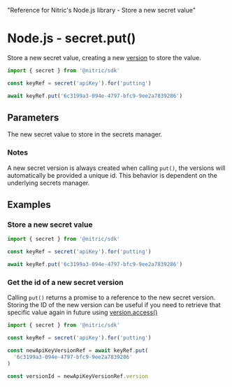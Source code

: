   "Reference for Nitric's Node.js library - Store a new secret value"

# Node.js - secret.put()

Store a new secret value, creating a new [version](./secret-version) to store the value.

```javascript
import { secret } from '@nitric/sdk'

const keyRef = secret('apiKey').for('putting')

await keyRef.put('6c3199a3-094e-4797-bfc9-9ee2a7839286')
```

## Parameters

<Properties>
  <Property name="secret" required type="string or Uint8Array">
    The new secret value to store in the secrets manager.
  </Property>
</Properties>

### Notes

A new secret version is always created when calling `put()`, the versions will automatically be provided a unique id. This behavior is dependent on the underlying secrets manager.

## Examples

### Store a new secret value

```javascript
import { secret } from '@nitric/sdk'

const keyRef = secret('apiKey').for('putting')

await keyRef.put('6c3199a3-094e-4797-bfc9-9ee2a7839286')
```

### Get the id of a new secret version

Calling `put()` returns a promise to a reference to the new secret version. Storing the ID of the new version can be useful if you need to retrieve that specific value again in future using [version.access()](./secret-version-access)

```javascript
import { secret } from '@nitric/sdk'

const keyRef = secret('apiKey').for('putting')

const newApiKeyVersionRef = await keyRef.put(
  '6c3199a3-094e-4797-bfc9-9ee2a7839286'
)

const versionId = newApiKeyVersionRef.version
```
